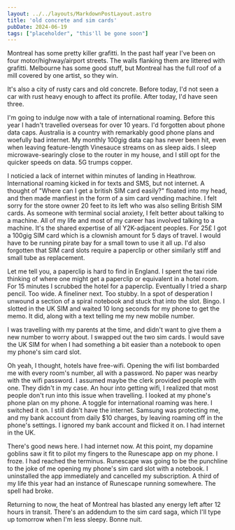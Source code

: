 ```yaml
---
layout: ../../layouts/MarkdownPostLayout.astro
title: 'old concrete and sim cards'
pubDate: 2024-06-19
tags: ["placeholder", "this'll be gone soon"]
---
```


<BlogImage src={postSrc} alt='water time to be alive'/>

Montreal has some pretty killer grafitti. In the past half year I've been on four motor/highway/airport streets. The walls flanking them are littered with grafitti. Melbourne has some good stuff, but Montreal has the full roof of a mill covered by one artist, so they win.

It's also a city of rusty cars and old concrete. Before today, I'd not seen a car with rust heavy enough to affect its profile. After today, I'd have seen three.

I'm going to indulge now with a tale of international roaming. Before this year I hadn't travelled overseas for over 10 years. I'd forgotten about phone data caps. Australia is a country with remarkably good phone plans and woefully bad internet. My monthly 100gig data cap has never been hit, even when leaving feature-length Vinesauce streams on as sleep aids. I sleep microwave-searingly close to the router in my house, and I still opt for the quicker speeds on data. 5G trumps copper.

I noticied a lack of internet within minutes of landing in Heathrow. International roaming kicked in for texts and SMS, but not internet. A thought of "Where can I get a british SIM card easily?" floated into my head, and then made manfiest in the form of a sim card vending machine. I felt sorry for the store owner 20 feet to its left who was also selling British SIM cards. As someone with terminal social anxiety, I felt better about talking to a machine. All of my life and most of my career has involved talking to a machine. It's the shared expertise of all Y2K-adjacent peoples. For 25£ I got a 100gig SIM card which is a clownish amount for 5 days of travel. I would have to be running pirate bay for a small town to use it all up. I'd also forgotten that SIM card slots require a paperclip or other similarly stiff and small tube as replacement.

Let me tell you, a paperclip is hard to find in England. I spent the taxi ride thinking of where one might get a paperclip or equivalent in a hotel room. For 15 minutes I scrubbed the hotel for a paperclip. Eventually I tried a sharp pencil. Too wide. A fineliner next. Too stubby. In a spot of desperation I unwound a section of a spiral notebook and stuck that into the slot. Bingo. I slotted in the UK SIM and waited 10 long seconds for my phone to get the memo. It did, along with a text telling me my new mobile number. 

I was travelling with my parents at the time, and didn't want to give them a new number to worry about. I swapped out the two sim cards. I would save the UK SIM for when I had something a bit easier than a notebook to open my phone's sim card slot. 

Oh yeah, I thought, hotels have free-wifi. Opening the wifi list bombarded me with every room's number, all with a password. No paper was nearby with the wifi password. I assumed maybe the clerk provided people with one. They didn't in my case. An hour into getting wifi, I realized that most people don't run into this issue when travelling. I looked at my phone's phone plan on my phone. A toggle for international roaming was here. I switched it on. I still didn't have the internet. Samsung was protecting me, and my bank account from daily $10 charges, by leaving roaming off in the phone's settings. I ignored my bank account and flicked it on. I had internet in the UK.

There's good news here. I had internet now. At this point, my dopamine goblins saw it fit to pilot my fingers to the Runescape app on my phone. I froze. I had reached the terminus. Runescape was going to be the punchline to the joke of me opening my phone's sim card slot with a notebook. I uninstalled the app immediately and cancelled my subscription. A third of my life this year had an instance of Runescape running somewhere. The spell had broke.

Returning to now, the heat of Montreal has blasted any energy left after 12 hours in transit. There's an addendum to the sim card saga, which I'll type up tomorrow when I'm less sleepy. Bonne nuit.